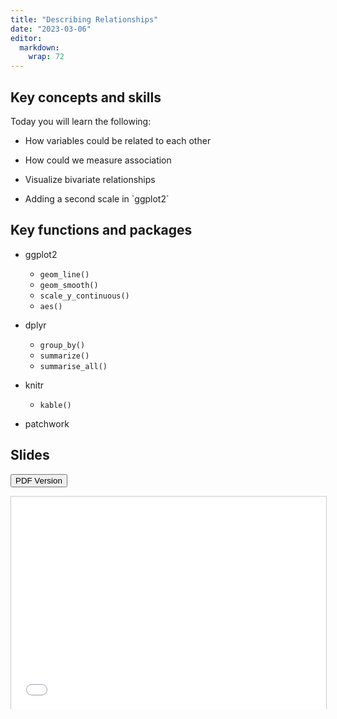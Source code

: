 ```yaml
---
title: "Describing Relationships"
date: "2023-03-06"
editor: 
  markdown: 
    wrap: 72
---
```


## Key concepts and skills

Today you will learn the following:

-   How variables could be related to each other

-   How could we measure association

-   Visualize bivariate relationships

-   Adding a second scale in \`ggplot2\`

## Key functions and packages

-   ggplot2

    -   `geom_line()`
    -   `geom_smooth()`
    -   `scale_y_continuous()`
    -   `aes()`

-   dplyr

    -   `group_by()`
    -   `summarize()`
    -   `summarise_all()`

-   knitr

    -   `kable()`

-   patchwork

## Slides


[<button class="btn"><i class="fa fa-download"></i> PDF Version</button>](../files/week03_Describing_Relationships.pdf)


<iframe src="../files/week03_Describing_Relationships.pdf#toolbar=0" frameborder="0" marginwidth="0" marginheight="0" scrolling="no"  style="border:1px solid #CCC; border-width:1px; margin-bottom:5px; max-width: 100%;" allowfullscreen width="604.8" height="339.84">


